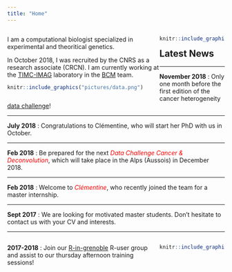 ```yaml
---
title: "Home"
---
```


<style>
.column-left{
  float: left;
  width: 70%;
  text-align: left;
}
.column-right{
  float: right;
  width: 30%;
  text-align: right;
}
</style>



<div class="column-left">
I am a computational biologist specialized in experimental and theoritical genetics. 

In October 2018, I was recruited by the CNRS as a research associate (CRCN). I am currently working at the [TIMC-IMAG](https://www-timc.imag.fr/) laboratory in the [BCM](https://www-timc.imag.fr/BCM) team.



```r
knitr::include_graphics("pictures/data.png")
```
</div>

<div class="column-right">
```r
knitr::include_graphics("pictures/mag_cv.png")
``` 
</div>


 


## Latest News

***

**November 2018** : Only one month before the first edition of the cancer heterogeneity [data challenge](https://data-institute.univ-grenoble-alpes.fr/research/data-science-for-life-sciences/health-data-challenge-matrix-factorization-and-deconvolution-methods-to-quantify-tumor-heterogeneity-in-cancer-research-756672.htm)! 

***

**July 2018** : Congratulations to Clémentine, who will start her PhD with us in October. 

***

**Feb 2018** : Be prepared for the next *<span style="color:red">Data Challenge Cancer & Deconvolution</span>*, which will take place in the Alps (Aussois) in December 2018. 

***

**Feb 2018** : Welcome to *<span style="color:red">Clémentine</span>*, who recently joined the team for a master internship. 

***

**Sept 2017** : We are looking for motivated master students. Don't hesitate to contact us with your CV and interests. 

***

<div class="column-left">
**2017-2018** : Join our [R-in-grenoble](https://r-in-grenoble.github.io/index.html) R-user group and assist to our thursday afternoon training sessions!
</div>

<div class="column-right">
```r
knitr::include_graphics("pictures/LOGO-R-in-grenoble_couleur.png")
``` 
</div>



